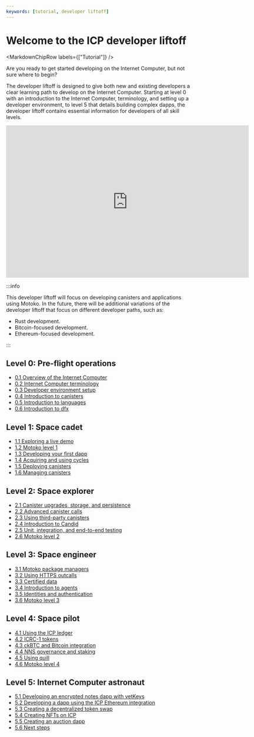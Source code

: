 ```yaml
---
keywords: [tutorial, developer liftoff]
---
```



# Welcome to the ICP developer liftoff

<MarkdownChipRow labels={["Tutorial"]} />



Are you ready to get started developing on the Internet Computer, but not sure where to begin?

The developer liftoff is designed to give both new and existing developers a clear learning path to develop on the Internet Computer. Starting at level 0 with an introduction to the Internet Computer, terminology, and setting up a developer environment, to level 5 that details building complex dapps, the developer liftoff contains essential information for developers of all skill levels.

<div class="text--center">
<p> </p>
</div>
<div class="text--center">
<iframe width="660" height="415" src="https://www.youtube.com/embed/oBUpJ4CqmN0?si=BYELbq52oUMKHHaX" title="YouTube video player" frameborder="0" allow="accelerometer; autoplay; clipboard-write; encrypted-media; gyroscope; picture-in-picture; web-share" allowfullscreen></iframe> </div>

:::info

This developer liftoff will focus on developing canisters and applications using Motoko. In the future, there will be additional variations of the developer liftoff that focus on different developer paths, such as:

- Rust development.
- Bitcoin-focused development.
- Ethereum-focused development.

:::

## Level 0: Pre-flight operations

- [0.1 Overview of the Internet Computer](/docs/current/tutorials/developer-liftoff/level-0/ic-overview )
- [0.2 Internet Computer terminology](/docs/current/tutorials/developer-liftoff/level-0/ic-terms )
- [0.3 Developer environment setup](/docs/current/tutorials/developer-liftoff/level-0/dev-env )
- [0.4 Introduction to canisters](/docs/current/tutorials/developer-liftoff/level-0/intro-canisters )
- [0.5 Introduction to languages](/docs/current/tutorials/developer-liftoff/level-0/intro-languages )
- [0.6 Introduction to dfx](/docs/current/tutorials/developer-liftoff/level-0/intro-dfx )

## Level 1: Space cadet

- [1.1 Exploring a live demo](/docs/current/tutorials/developer-liftoff/level-1/1.1-live-demo )
- [1.2 Motoko level 1](/docs/current/tutorials/developer-liftoff/level-1/1.2-motoko-lvl1 )
- [1.3 Developing your first dapp](/docs/current/tutorials/developer-liftoff/level-1/1.3-first-dapp )
- [1.4 Acquiring and using cycles](/docs/current/tutorials/developer-liftoff/level-1/1.4-using-cycles )
- [1.5 Deploying canisters](/docs/current/tutorials/developer-liftoff/level-1/1.5-deploying-canisters )
- [1.6 Managing canisters](/docs/current/tutorials/developer-liftoff/level-1/1.6-managing-canisters )


## Level 2: Space explorer

- [2.1 Canister upgrades, storage, and persistence](/docs/current/tutorials/developer-liftoff/level-2/2.1-storage-persistence )
- [2.2 Advanced canister calls](/docs/current/tutorials/developer-liftoff/level-2/2.2-advanced-canister-calls )
- [2.3 Using third-party canisters](/docs/current/tutorials/developer-liftoff/level-2/2.3-third-party-canisters )
- [2.4 Introduction to Candid](/docs/current/tutorials/developer-liftoff/level-2/2.4-intro-candid )
- [2.5 Unit, integration, and end-to-end testing](/docs/current/tutorials/developer-liftoff/level-2/2.5-unit-testing )
- [2.6 Motoko level 2](/docs/current/tutorials/developer-liftoff/level-2/2.6-motoko-lvl2 )


## Level 3: Space engineer

- [3.1 Motoko package managers](/docs/current/tutorials/developer-liftoff/level-3/3.1-package-managers )
- [3.2 Using HTTPS outcalls](/docs/current/tutorials/developer-liftoff/level-3/3.2-https-outcalls )
- [3.3 Certified data](/docs/current/tutorials/developer-liftoff/level-3/3.3-certified-data )
- [3.4 Introduction to agents](/docs/current/tutorials/developer-liftoff/level-3/3.4-intro-to-agents )
- [3.5 Identities and authentication](/docs/current/tutorials/developer-liftoff/level-3/3.5-identities-and-auth )
- [3.6 Motoko level 3](/docs/current/tutorials/developer-liftoff/level-3/3.6-motoko-lvl3 )

## Level 4: Space pilot

- [4.1 Using the ICP ledger](/docs/current/tutorials/developer-liftoff/level-4/4.1-icp-ledger )
- [4.2 ICRC-1 tokens](/docs/current/tutorials/developer-liftoff/level-4/4.2-icrc-tokens )
- [4.3 ckBTC and Bitcoin integration](/docs/current/tutorials/developer-liftoff/level-4/4.3-ckbtc-and-bitcoin )
- [4.4 NNS governance and staking](/docs/current/tutorials/developer-liftoff/level-4/4.4-nns-governance )
- [4.5 Using quill](/docs/current/tutorials/developer-liftoff/level-4/4.5-using-quill )
- [4.6 Motoko level 4](/docs/current/tutorials/developer-liftoff/level-4/4.6-motoko-lvl4 )

## Level 5: Internet Computer astronaut

- [5.1 Developing an encrypted notes dapp with vetKeys](/docs/current/tutorials/developer-liftoff/level-5/5.1-vetKeys-tutorial )
- [5.2 Developing a dapp using the ICP Ethereum integration](/docs/current/tutorials/developer-liftoff/level-5/5.2-ICP-ETH-tutorial )
- [5.3 Creating a decentralized token swap](/docs/current/tutorials/developer-liftoff/level-5/5.3-token-swap-tutorial )
- [5.4 Creating NFTs on ICP](/docs/current/tutorials/developer-liftoff/level-5/5.4-NFT-tutorial )
- [5.5 Creating an auction dapp](/docs/current/tutorials/developer-liftoff/level-5/5.5-auction-tutorial )
- [5.6 Next steps](/docs/current/tutorials/developer-liftoff/level-5/5.6-next-steps )
